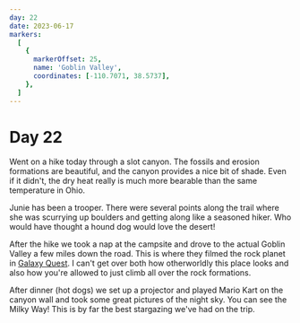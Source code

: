 ```yaml
---
day: 22
date: 2023-06-17
markers:
  [
    {
      markerOffset: 25,
      name: 'Goblin Valley',
      coordinates: [-110.7071, 38.5737],
    },
  ]
---
```


# Day 22

Went on a hike today through a slot canyon. The fossils and erosion formations are beautiful, and the canyon provides a nice bit of shade. Even if it didn't, the dry heat really is much more bearable than the same temperature in Ohio.

Junie has been a trooper. There were several points along the trail where she was scurrying up boulders and getting along like a seasoned hiker. Who would have thought a hound dog would love the desert!

After the hike we took a nap at the campsite and drove to the actual Goblin Valley a few miles down the road. This is where they filmed the rock planet in [Galaxy Quest](https://en.wikipedia.org/wiki/Goblin_Valley_State_Park#Film). I can't get over both how otherworldly this place looks and also how you're allowed to just climb all over the rock formations.

After dinner (hot dogs) we set up a projector and played Mario Kart on the canyon wall and took some great pictures of the night sky. You can see the Milky Way! This is by far the best stargazing we've had on the trip.
